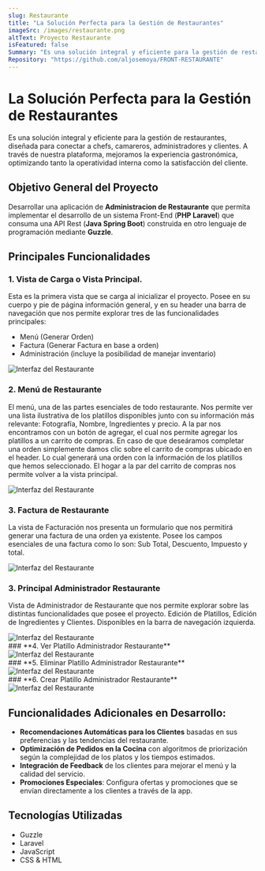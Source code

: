 ---
slug: Restaurante
title: "La Solución Perfecta para la Gestión de Restaurantes"
imageSrc: /images/restaurante.png
altText: Proyecto Restaurante
isFeatured: false
Summary: "Es una solución integral y eficiente para la gestión de restaurantes, diseñada para conectar a chefs, camareros, administradores y clientes. A través de nuestra plataforma, mejoramos la experiencia gastronómica, optimizando tanto la operatividad interna como la satisfacción del cliente."
Repository: "https://github.com/aljosemoya/FRONT-RESTAURANTE"
---

# **La Solución Perfecta para la Gestión de Restaurantes**


Es una solución integral y eficiente para la gestión de restaurantes, diseñada para conectar a chefs, camareros, administradores y clientes. A través de nuestra plataforma, mejoramos la experiencia gastronómica, optimizando tanto la operatividad interna como la satisfacción del cliente.


## **Objetivo General del Proyecto**
Desarrollar una aplicación de **Administracion de Restaurante** que permita implementar el desarrollo de un sistema Front-End (**PHP Laravel**) que consuma una API Rest (**Java Spring Boot**) construida en otro lenguaje de programación mediante **Guzzle**.

## **Principales Funcionalidades**

### **1. Vista de Carga o Vista Principal.** 
Esta es la primera vista que se carga al inicializar el
proyecto. Posee en su cuerpo y pie de página información general, y en su header una
barra de navegación que nos permite explorar tres de las funcionalidades principales:

- Menú (Generar Orden)
- Factura (Generar Factura en base a orden) 
- Administración (incluye la posibilidad de manejar inventario)

<div class="flex justify-center my-4">
  <img 
    src="/images/restaurante.png" 
    alt="Interfaz del Restaurante" 
    class="rounded-lg"
  />
</div>


### **2. Menú de Restaurante**
El menú, una de las partes esenciales de todo restaurante. Nos permite ver una lista
ilustrativa de los platillos disponibles junto con su información más relevante:
Fotografía, Nombre, Ingredientes y precio. A la par nos encontramos con un botón de
agregar, el cual nos permite agregar los platillos a un carrito de compras. En caso de
que deseáramos completar una orden simplemente damos clic sobre el carrito de
compras ubicado en el header. Lo cual generará una orden con la información de los
platillos que hemos seleccionado. El hogar a la par del carrito de compras nos permite
volver a la vista principal. 

<div class="flex justify-center my-4">
  <img 
    src="/images/restaurante-menu.png" 
    alt="Interfaz del Restaurante" 
    class="rounded-lg"
  />
</div>

### **3. Factura de Restaurante**
La vista de Facturación nos presenta un formulario que nos permitirá generar una
factura de una orden ya existente. Posee los campos esenciales de una factura como
lo son: Sub Total, Descuento, Impuesto y total. 

<div class="flex justify-center my-4">
  <img 
    src="/images/restaurante-factura.png" 
    alt="Interfaz del Restaurante" 
    class="rounded-lg"
  />
</div>

### **3. Principal Administrador Restaurante**
Vista de Administrador de Restaurante que nos permite explorar sobre las distintas
funcionalidades que posee el proyecto. Edición de Platillos, Edición de Ingredientes y
Clientes. Disponibles en la barra de navegación izquierda.
<div class="flex justify-center my-4">
  <img 
    src="/images/restaurante-admin.png" 
    alt="Interfaz del Restaurante" 
    class="rounded-lg"
  />
</div>
### **4. Ver Platillo Administrador Restaurante**
<div class="flex justify-center my-4">
  <img 
    src="/images/restaurante-ver-platillos.png" 
    alt="Interfaz del Restaurante" 
    class="rounded-lg"
  />
</div>
### **5. Eliminar Platillo Administrador Restaurante**
<div class="flex justify-center my-4">
  <img 
    src="/images/restaurante-eliminar-platillos.png" 
    alt="Interfaz del Restaurante" 
    class="rounded-lg"
  />
</div>
### **6. Crear Platillo Administrador Restaurante**
<div class="flex justify-center my-4">
  <img 
    src="/images/restaurante-crear-platillos.png" 
    alt="Interfaz del Restaurante" 
    class="rounded-lg"
  />
</div>



## Funcionalidades Adicionales en Desarrollo:

- **Recomendaciones Automáticas para los Clientes** basadas en sus preferencias y las tendencias del restaurante.
- **Optimización de Pedidos en la Cocina** con algoritmos de priorización según la complejidad de los platos y los tiempos estimados.
- **Integración de Feedback** de los clientes para mejorar el menú y la calidad del servicio.
- **Promociones Especiales**: Configura ofertas y promociones que se envían directamente a los clientes a través de la app.


## **Tecnologías Utilizadas**
 
- Guzzle  
- Laravel  
- JavaScript
- CSS & HTML 

